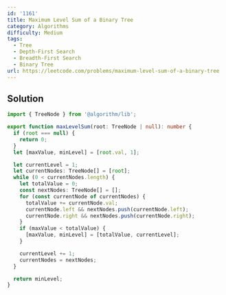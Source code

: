 ```yaml
---
id: '1161'
title: Maximum Level Sum of a Binary Tree
category: Algorithms
difficulty: Medium
tags:
  - Tree
  - Depth-First Search
  - Breadth-First Search
  - Binary Tree
url: https://leetcode.com/problems/maximum-level-sum-of-a-binary-tree
---
```


## Solution

```typescript showLineNumbers
import { TreeNode } from '@algorithm/lib';

export function maxLevelSum(root: TreeNode | null): number {
  if (root === null) {
    return 0;
  }
  let [maxValue, minLevel] = [root.val, 1];

  let currentLevel = 1;
  let currentNodes: TreeNode[] = [root];
  while (0 < currentNodes.length) {
    let totalValue = 0;
    const nextNodes: TreeNode[] = [];
    for (const currentNode of currentNodes) {
      totalValue += currentNode.val;
      currentNode.left && nextNodes.push(currentNode.left);
      currentNode.right && nextNodes.push(currentNode.right);
    }
    if (maxValue < totalValue) {
      [maxValue, minLevel] = [totalValue, currentLevel];
    }

    currentLevel += 1;
    currentNodes = nextNodes;
  }

  return minLevel;
}
```
